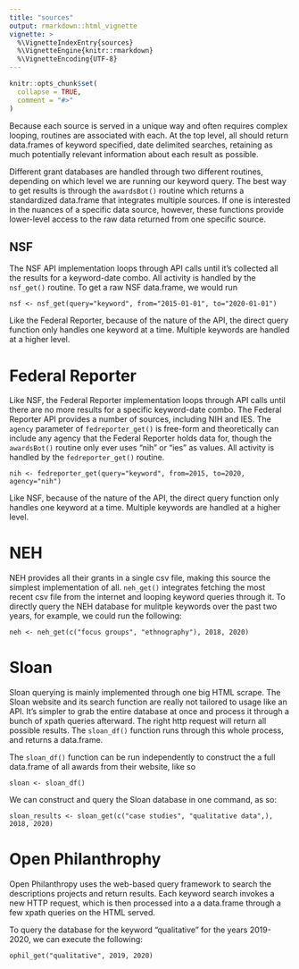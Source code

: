```yaml
---
title: "sources"
output: rmarkdown::html_vignette
vignette: >
  %\VignetteIndexEntry{sources}
  %\VignetteEngine{knitr::rmarkdown}
  %\VignetteEncoding{UTF-8}
---
```


```r
knitr::opts_chunk$set(
  collapse = TRUE,
  comment = "#>"
)
```

Because each source is served in a unique way and often requires complex looping, routines are associated with each. At the top level, all should return data.frames of keyword specified, date delimited searches, retaining as much potentially relevant information about each result as possible.

Different grant databases are handled through two different routines, depending on which level we are running our keyword query. The best way to get results is through the `awardsBot()` routine which returns a standardized data.frame that integrates multiple sources. If one is interested in the nuances of a specific data source, however, these functions provide lower-level access to the raw data returned from one specific source.

## NSF

The NSF API implementation loops through API calls until it's collected all the results for a keyword-date combo. All activity is handled by the `nsf_get()` routine. To get a raw NSF data.frame, we would run

```
nsf <- nsf_get(query="keyword", from="2015-01-01", to="2020-01-01")
```

Like the Federal Reporter, because of the nature of the API, the direct query function only handles one keyword at a time. Multiple keywords are handled at a higher level.

# Federal Reporter

Like NSF, the Federal Reporter implementation loops through API calls until there are no more results for a specific keyword-date combo. The Federal Reporter API provides a number of sources, including NIH and IES. The `agency` parameter of `fedreporter_get()` is free-form and theoretically can include any agency that the Federal Reporter holds data for, though the `awardsBot()` routine only ever uses "nih" or "ies" as values. All activity is handled by the `fedreporter_get()` routine.

```
nih <- fedreporter_get(query="keyword", from=2015, to=2020, agency="nih")
```

Like NSF, because of the nature of the API, the direct query function only handles one keyword at a time. Multiple keywords are handled at a higher level.

# NEH

NEH provides all their grants in a single csv file, making this source the simplest implementation of all. `neh_get()` integrates fetching the most recent csv file from the internet and looping keyword queries through it. To directly query the NEH database for mulitple keywords over the past two years, for example, we could run the following:
```
neh <- neh_get(c("focus groups", "ethnography"), 2018, 2020)
```

# Sloan

Sloan querying is mainly implemented through one big HTML scrape. The Sloan website and its search function are really not tailored to usage like an API. It's simpler to grab the entire database at once and process it through a bunch of xpath queries afterward. The right http request will return all possible results. The `sloan_df()` function runs through this whole process, and returns a data.frame. 

The `sloan_df()` function can be run independently to construct the a full data.frame of all awards from their website, like so

```
sloan <- sloan_df()
```

We can construct and query the Sloan database in one command, as so:
```
sloan_results <- sloan_get(c("case studies", "qualitative data",), 2018, 2020)
```

# Open Philanthrophy

Open Philanthropy uses the web-based query framework to search the descriptions projects and return results. Each keyword search invokes a new HTTP request, which is then processed into a a data.frame through a few xpath queries on the HTML served.

To query the database for the keyword "qualitative" for the years 2019-2020, we can execute the following:
```
ophil_get("qualitative", 2019, 2020)
```
